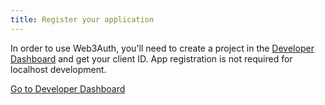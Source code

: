 ```yaml
---
title: Register your application
---
```


In order to use Web3Auth, you'll need to create a project in the [Developer Dashboard](https://dashboard.web3auth.io) and get your client ID. App
registration is not required for localhost development.

<a className="button button--primary" href="https://dashboard.web3auth.io" target="_blank" rel="noreferrer noopener">
  Go to Developer Dashboard
</a>
